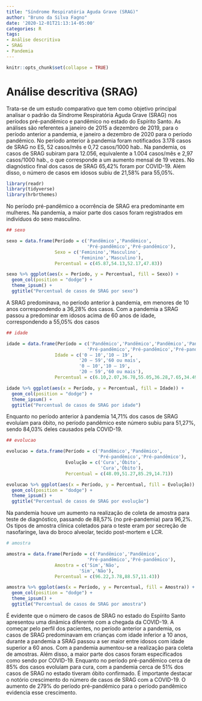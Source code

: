 ```yaml
---
title: "Síndrome Respiratória Aguda Grave (SRAG)"
author: "Bruno da Silva Fagno"
date: '2020-12-01T21:13:14-05:00'
categories: R
tags:
- Análise descritiva
- SRAG
- Pandemia
---
```


```r
knitr::opts_chunk$set(collapse = TRUE)
```

# Análise descritiva (SRAG) 

Trata-se de um estudo comparativo que tem como objetivo principal analisar o padrão da Síndrome Respiratória Aguda Grave (SRAG) nos períodos pré-pandêmico e pandêmico no estado do Espírito Santo. As análises são referentes a janeiro de 2015 a dezembro de 2019, para o período anterior a pandemia, e janeiro a dezembro de 2020 para o período pandêmico. No período anterior à pandemia foram notificados 3.178 casos de SRAG no ES, 52 casos/mês e 0,72 casos/1000 hab.. Na pandemia, os casos de SRAG subiram para 12.056, equivalente a 1.004 casos/mês e 2,97 casos/1000 hab., o que corresponde a um aumento mensal de 19 vezes. No diagnóstico final dos casos de SRAG 65,42% foram por COVID-19. Além disso, o número de casos em idosos subiu de 21,58% para 55,05%.


```r
library(readr)
library(tidyverse)
library(hrbrthemes)
```


No período pré-pandêmico a ocorrência de SRAG era predominante em mulheres. Na pandemia, a maior parte dos casos foram registrados em indivíduos do sexo masculino.

```r
## sexo 

sexo = data.frame(Período = c('Pandêmico','Pandêmico',
                              'Pré-pandêmico','Pré-pandêmico'),
                  Sexo = c('Feminino','Masculino',
                           'Feminino','Masculino'),
                  Percentual = c(45.87,54.13,52.17,47.83))

sexo %>% ggplot(aes(x = Período, y = Percentual, fill = Sexo)) +
  geom_col(position = "dodge") +
  theme_ipsum() + 
  ggtitle("Percentual de casos de SRAG por sexo")

```

A SRAG predominava, no período anterior à pandemia, em menores de 10 anos correspondendo a 36,28% dos casos. Com a pandemia a SRAG passou a predominar em idosos acima de 60 anos de idade, correspondendo a 55,05% dos casos

```r
## idade

idade = data.frame(Período = c('Pandêmico','Pandêmico','Pandêmico','Pandêmico',
                              'Pré-pandêmico','Pré-pandêmico','Pré-pandêmico','Pré-pandêmico'),
                  Idade = c('0 – 10','10 – 19',
                           '20 – 59','60 ou mais',
                           '0 – 10','10 – 19',
                           '20 – 59','60 ou mais'),
                  Percentual = c(6.10,2.07,36.78,55.05,36.28,7.65,34.49,21.58))

idade %>% ggplot(aes(x = Período, y = Percentual, fill = Idade)) +
  geom_col(position = "dodge") +
  theme_ipsum() + 
  ggtitle("Percentual de casos de SRAG por idade")
```


Enquanto no período anterior à pandemia 14,71% dos casos de SRAG evoluíam para óbito, no período pandêmico este número subiu para 51,27%, sendo 84,03% deles causados pela COVID-19.

```r
## evolucao 

evolucao = data.frame(Período = c('Pandêmico','Pandêmico',
                                  'Pré-pandêmico','Pré-pandêmico'),
                      Evolução = c('Cura','Óbito',
                                   'Cura','Óbito'),
                      Percentual = c(48.09,51.27,85.29,14.71))

evolucao %>% ggplot(aes(x = Período, y = Percentual, fill = Evolução)) +
  geom_col(position = "dodge") +
  theme_ipsum() + 
  ggtitle("Percentual de casos de SRAG por evolução")

```


Na pandemia houve um aumento na realização de coleta de amostra para teste de diagnóstico, passando de 88,57% (no pré-pandemia) para 96,2%. Os tipos de amostra clínica coletados para o teste eram por secreção de nasofaringe, lava do broco alveolar, tecido post-mortem e LCR. 

```r
# amostra

amostra = data.frame(Período = c('Pandêmico','Pandêmico',
                              'Pré-pandêmico','Pré-pandêmico'),
                  Amostra = c('Sim','Não',
                           'Sim','Não'),
                  Percentual = c(96.22,3.78,88.57,11.43))

amostra %>% ggplot(aes(x = Período, y = Percentual, fill = Amostra)) +
  geom_col(position = "dodge") +
  theme_ipsum() + 
  ggtitle("Percentual de casos de SRAG por amostra")

```

É evidente que o número de casos de SRAG no estado do Espírito Santo apresentou uma dinâmica diferente com a chegada da COVID-19. A começar pelo perfil dos pacientes, no período anterior a pandemia, os casos de SRAG predominavam em crianças com idade inferior a 10 anos, durante a pandemia a SRAG passou a ser maior entre idosos com idade superior a 60 anos. Com a pandemia aumentou-se a realização para coleta de amostras. Além disso, a maior parte dos casos foram especificados como sendo por COVID-19. Enquanto no período pré-pandêmico cerca de 85% dos casos evoluíam para cura, com a pandemia cerca de 51% dos casos de SRAG no estado tiveram óbito confirmado. É importante destacar o notório crescimento do número de casos de SRAG com a COVID-19. O aumento de 279% do período pré-pandêmico para o período pandêmico evidencia esse crescimento.